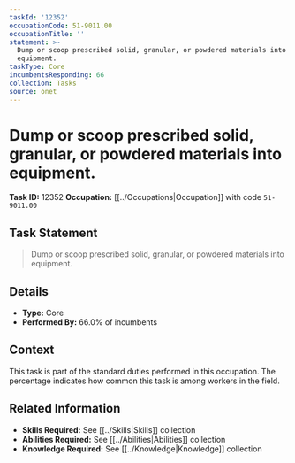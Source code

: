 ```yaml
---
taskId: '12352'
occupationCode: 51-9011.00
occupationTitle: ''
statement: >-
  Dump or scoop prescribed solid, granular, or powdered materials into
  equipment.
taskType: Core
incumbentsResponding: 66
collection: Tasks
source: onet
---
```

# Dump or scoop prescribed solid, granular, or powdered materials into equipment.

**Task ID:** 12352
**Occupation:** [[../Occupations|Occupation]] with code `51-9011.00`

## Task Statement

> Dump or scoop prescribed solid, granular, or powdered materials into equipment.

## Details

- **Type:** Core
- **Performed By:** 66.0% of incumbents

## Context

This task is part of the standard duties performed in this occupation. The percentage indicates how common this task is among workers in the field.

## Related Information

- **Skills Required:** See [[../Skills|Skills]] collection
- **Abilities Required:** See [[../Abilities|Abilities]] collection
- **Knowledge Required:** See [[../Knowledge|Knowledge]] collection
